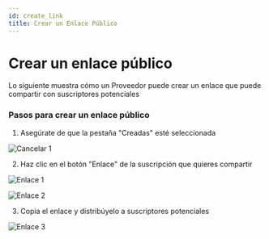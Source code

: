 ```yaml
---
id: create_link
title: Crear un Enlace Público
---
```


# Crear un enlace público

Lo siguiente muestra cómo un Proveedor puede crear un enlace que puede compartir con suscriptores potenciales

### Pasos para crear un enlace público

1. Asegúrate de que la pestaña "Creadas" esté seleccionada

![Cancelar 1](../../../assets/cancel_1.png)

2. Haz clic en el botón "Enlace" de la suscripción que quieres compartir

![Enlace 1](../../../assets/link_1.png)

![Enlace 2](../../../assets/link_2.png)

3. Copia el enlace y distribúyelo a suscriptores potenciales

![Enlace 3](../../../assets/link_3.png)

